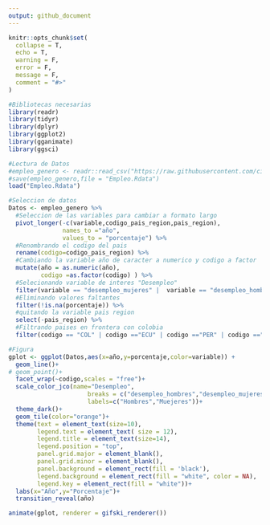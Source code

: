```yaml
---
output: github_document
---
```


<!-- README.md is generated from README.Rmd. Please edit that file -->

```r
knitr::opts_chunk$set(
  collapse = T,
  echo = T,
  warning = F,
  error = F,
  message = F,
  comment = "#>"
)
```

```r
#Bibliotecas necesarias
library(readr)
library(tidyr)
library(dplyr)
library(ggplot2)
library(gganimate)
library(ggsci)
```


```r
#Lectura de Datos
#empleo_genero <- readr::read_csv("https://raw.githubusercontent.com/cienciadedatos/datos-de-miercoles/master/datos/2019/2019-10-16/empleo_genero.csv")
#save(empleo_genero,file = "Empleo.Rdata")
load("Empleo.Rdata")

```


```r
#Seleccion de datos
Datos <- empleo_genero %>%
  #Seleccion de las variables para cambiar a formato largo
  pivot_longer(-c(variable,codigo_pais_region,pais_region),
               names_to ="año",
               values_to = "porcentaje") %>% 
  #Renombrando el codigo del pais
  rename(codigo=codigo_pais_region) %>% 
  #Cambiando la variable año de caracter a numerico y codigo a factor
  mutate(año = as.numeric(año),
         codigo =as.factor(codigo) ) %>% 
  #Selecionando variable de interes "Desempleo"
  filter(variable == "desempleo_mujeres" |  variable == "desempleo_hombres") %>% 
  #Eliminando valores faltantes
  filter(!is.na(porcentaje)) %>% 
  #quitando la variable pais region
  select(-pais_region) %>%  
  #Filtrando paises en frontera con colobia
  filter(codigo == "COL" | codigo =="ECU" | codigo =="PER" | codigo =="VEN" | codigo =="BRA" | codigo =="PAN")

```


```r
#Figura
gplot <- ggplot(Datos,aes(x=año,y=porcentaje,color=variable)) + 
  geom_line()+
# geom_point()+  
  facet_wrap(~codigo,scales = "free")+
  scale_color_jco(name="Desempleo",
                      breaks = c("desempleo_hombres","desempleo_mujeres"),
                      labels=c("Hombres","Muejeres"))+
  theme_dark()+
  geom_tile(color="orange")+
  theme(text = element_text(size=10),
        legend.text = element_text( size = 12),
        legend.title = element_text(size=14),
        legend.position = "top",
        panel.grid.major = element_blank(),
        panel.grid.minor = element_blank(),
        panel.background = element_rect(fill = 'black'),
        legend.background = element_rect(fill = "white", color = NA),
        legend.key = element_rect(fill = "white"))+
  labs(x="Año",y="Porcentaje")+
  transition_reveal(año)

animate(gplot, renderer = gifski_renderer())

```

